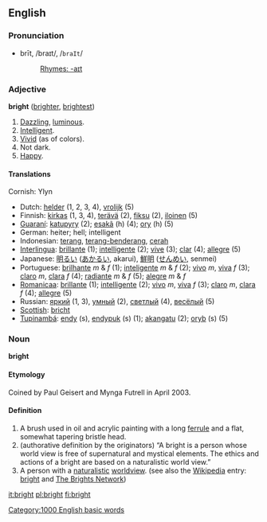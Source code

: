 {{rfc}}
==English==

===Pronunciation===
*brīt, /braɪt/, /<tt>braIt</tt>/
*:[[Rhymes:English:-aɪt|Rhymes: -aɪt]]

===Adjective===
'''bright''' ([[brighter]], [[brightest]])

#[[Dazzling]], [[luminous]].
#[[Intelligent]].
#[[Vivid]] (as of colors).
#Not dark.
#[[Happy]].

====Translations====
Cornish:  Ylyn
*Dutch: [[helder]] (1, 2, 3, 4), [[vrolijk]] (5)
*Finnish: [[kirkas]] (1, 3, 4), [[terävä]] (2), [[fiksu]] (2), [[iloinen]] (5)
*[[Guaraní]]: [[katupyry]] (2); [[esakã]] (h) (4); [[ory]] (h) (5)
*German: heiter; hell; intelligent
*Indonesian: [[terang]], [[terang-benderang]], [[cerah]]
*[[Interlingua]]: [[brillante]] (1); [[intelligente]] (2); [[vive]] (3); [[clar]] (4); [[allegre]] (5)
*Japanese: [[明るい]] ([[あかるい]], akarui), [[鮮明]] ([[せんめい]], senmei)
*Portuguese: [[brilhante]] ''m'' & ''f'' (1); [[inteligente]] ''m'' & ''f'' (2); [[vivo]] ''m'', [[viva]] ''f'' (3); [[claro]] ''m'', [[clara]] ''f'' (4); [[radiante]] ''m'' & ''f'' (5); [[alegre]] ''m'' & ''f''
*[[Romanicaa]]: [[brillante]] (1); [[intelligente]] (2); [[vivo]] ''m'', [[viva]] ''f'' (3); [[claro]] ''m'', [[clara]] ''f'' (4); [[allegre]] (5)
*Russian: [[яркий]] (1, 3), [[умный]] (2), [[светлый]] (4), [[весёлый]] (5)
*[[Scottish]]: [[bricht]]
*[[Tupinambá]]: [[endy]] (s), [[endypuk]] (s) (1); [[akangatu]] (2); [[oryb]] (s) (5)

===Noun===
'''bright'''

====Etymology====
Coined by Paul Geisert and Mynga Futrell in April 2003.

====Definition====
#A brush used in oil and acrylic painting with a long [[ferrule]] and a flat, somewhat tapering bristle head.
# (authorative definition by the originators) &ldquo;A bright is a person whose world view is free of supernatural and mystical elements. The ethics and actions of a bright are based on a naturalistic world view.&rdquo;
#A person with a [[naturalistic]] [[worldview]]. (see also the [[w:wikipedia|Wikipedia]] entry: [[w:bright|bright]] and [http://the-brights.net The Brights Network])

[[Category:1000 English basic words]]

[[it:bright]]
[[pl:bright]]
[[fi:bright]]